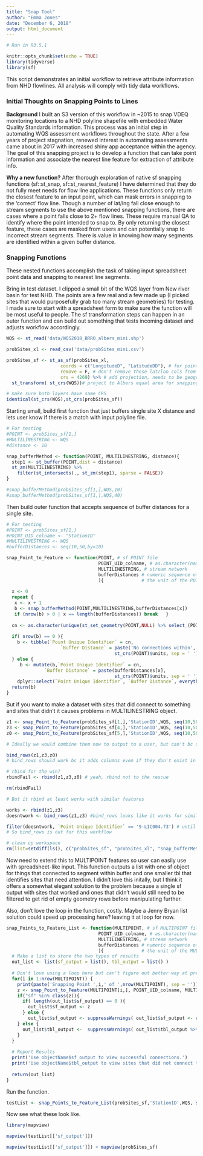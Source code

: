 ```yaml
---
title: "Snap Tool"
author: "Emma Jones"
date: "December 6, 2018"
output: html_document
---
```


```r

# Run in R3.5.1

knitr::opts_chunk$set(echo = TRUE)
library(tidyverse)
library(sf)
```

This script demonstrates an initial workflow to retrieve attribute information from NHD flowlines. All analysis will comply with tidy data workflows. 

### Initial Thoughts on Snapping Points to Lines

**Background** 
I built an S3 version of this workflow in ~2015 to snap VDEQ monitoring locations to a NHD polyline shapefile with embedded Water Quality Standards information. This process was an initial step in automating WQS assessment workflows throughout the state. After a few years of project stagnation, renewed interest in automating assessments came about in 2017 with increased shiny app acceptance within the agency. The goal of this snapping project is to develop a function that can take point information and associate the nearest line feature for extraction of attribute info. 

**Why a new function?** 
After thorough exploration of native sf snapping functions (sf::st_snap, sf::st_nearest_feature) I have determined that they do not fully meet needs for flow line applications. These functions only return the closest feature to an input point, which can mask errors in snapping to the 'correct' flow line. Though a number of lat/lng fall close enough to stream segments to use the above mentioned snapping functions, there are cases where a point falls close to 2+ flow lines. These require manual QA to identify where the point intended to snap to. By only returning the closest feature, these cases are masked from users and can potentially snap to incorrect stream segments. There is value in knowing how many segments are identified within a given buffer distance.

### Snapping Functions

These nested functions accomplish the task of taking input spreadsheet point data and snapping to nearest line segments.

Bring in test dataset. I clipped a small bit of the WQS layer from New river basin for test NHD. The points are a few real and a few made up (I picked sites that would purposefully grab too many stream geometries) for testing. I made sure to start with a spreadsheet form to make sure the function will be most useful to people. The sf transformation steps can happen in an outer function and can build out something that tests incoming dataset and adjusts workflow accordingly.

```r
WQS <- st_read('data/WQS2018_BRRO_albers_mini.shp')

probSites_xl <- read_csv('data/probSites_mini.csv')

probSites_sf <- st_as_sf(probSites_xl, 
                    coords = c("LongitudeD", "LatitudeDD"), # for point data
                    remove = F, # don't remove these lat/lon cols from df
                    crs = 4269) %>% # add projection, needs to be geographic for now bc entering lat/lng, 
  st_transform( st_crs(WQS))# project to Albers equal area for snapping

# make sure both layers have same CRS
identical(st_crs(WQS),st_crs(probSites_sf))
```


Starting small, build first function that just buffers single site X distance and lets user know if there is a match with input polyline file. 


```r
# For testing
#POINT <- probSites_sf[1,]
#MULTILINESTRING <- WQS
#distance <- 10

snap_bufferMethod <- function(POINT, MULTILINESTRING, distance){
  step1 <- st_buffer(POINT,dist = distance)
  st_zm(MULTILINESTRING) %>% 
    filter(st_intersects(., st_zm(step1), sparse = FALSE))
}

#snap_bufferMethod(probSites_sf[1,],WQS,10)
#snap_bufferMethod(probSites_sf[1,],WQS,40)
```


Then build outer function that accepts sequence of buffer distances for a single site.

```r
# For testing
#POINT <- probSites_sf[1,]
#POINT_UID_colname <- "StationID"
#MULTILINESTRING <- WQS
#bufferDistances <- seq(10,50,by=10)

snap_Point_to_Feature <- function(POINT, # sf POINT file
                                  POINT_UID_colname, # as.character(name of unique identifier in POINT file)
                                  MULTILINESTRING, # stream network
                                  bufferDistances # numeric sequence of distances to run buffer, these will be in
                                  ){              # the unit of the POINT and MULTILINESTRING files
  
  x <- 0
  repeat {
   x <- x + 1
   b <- snap_bufferMethod(POINT,MULTILINESTRING,bufferDistances[x])
   if (nrow(b) > 0 | x == length(bufferDistances)) break   }
  
  cn <- as.character(unique(st_set_geometry(POINT,NULL) %>% select_(POINT_UID_colname)))
  
  if( nrow(b) == 0 ){
    b <- tibble(`Point Unique Identifier` = cn,
                    `Buffer Distance` = paste('No connections within', max(bufferDistances),
                                        st_crs(POINT)$units, sep = ' '))
  } else {
     b <- mutate(b,`Point Unique Identifier` = cn,
              `Buffer Distance` = paste(bufferDistances[x], 
                                        st_crs(POINT)$units, sep = ' ')) %>%
    dplyr::select(`Point Unique Identifier`, `Buffer Distance`, everything())  }
  return(b)
}

``` 
 
 
But if you want to make a dataset with sites that did connect to something and sites that didn't it causes problems in MULTILINESTRING object.

```r
z1 <- snap_Point_to_Feature(probSites_sf[1,],'StationID',WQS, seq(10,50,by=10)) # one connection
z3 <- snap_Point_to_Feature(probSites_sf[4,],'StationID',WQS, seq(10,50,by=10)) # three connections
z0 <- snap_Point_to_Feature(probSites_sf[5,],'StationID',WQS, seq(10,50,by=10)) # no connection

# Ideally we would combine them now to output to a user, but can't bc sf issues with bind_rows

bind_rows(z1,z3,z0)
# bind_rows should work bc it adds columns even if they don't exist in one object, but geometry list is throwing this function off 

# rbind for the win?
rbindFail <- rbind(z1,z3,z0) # yeah, rbind not to the rescue

rm(rbindFail)

# But it rbind at least works with similar features

works <- rbind(z1,z3)
doesntwork <- bind_rows(z1,z3) #bind_rows looks like it works for similar features

filter(doesntwork, `Point Unique Identifier` == '9-LIC004.73') # until you try to do anything with the object
# So bind_rows is out for this workflow

# clean up workspace
rm(list=setdiff(ls(), c("probSites_sf", "probSites_xl", "snap_bufferMethod", "snap_Point_to_Feature", "WQS")))
```


Now need to extend this to MULTIPOINT features so user can easily use with spreadsheet-like input. This function outputs a list with one sf object for things that connected to segment within buffer and one smaller tbl that identifies sites that need attention. I didn't love this initally, but I think it offers a somewhat elegant solution to the problem because a single sf output with sites that worked and ones that didn't would still need to be filtered to get rid of empty geometry rows before manipulating further.

Also, don't love the loop in the function, costly. Maybe a Jenny Bryan list solution could speed up processing here? leaving it at loop for now.


```r

snap_Points_to_Feature_List <- function(MULTIPOINT, # sf MULTIPOINT file
                                  POINT_UID_colname, # as.character(name of unique identifier in POINT file)
                                  MULTILINESTRING, # stream network
                                  bufferDistances # numeric sequence of distances to run buffer, these will be in
                                  ){              # the unit of the MULTIPOINT and MULTILINESTRING files)
  # Make a list to store the two types of results
  out_list <- list(sf_output = list(), tbl_output = list() )
  
  # Don't love using a loop here but can't figure out better way at present
  for(i in 1:nrow(MULTIPOINT)) {
    print(paste('Snapping Point ',i,' of ',nrow(MULTIPOINT), sep = ''))
    z <- snap_Point_to_Feature(MULTIPOINT[i,], POINT_UID_colname, MULTILINESTRING, bufferDistances)
    if("sf" %in% class(z)){
      if( length(out_list$sf_output) == 0 ){
        out_list$sf_output <- z
      } else { 
        out_list$sf_output <- suppressWarnings( out_list$sf_output <- rbind(out_list$sf_output,z) ) }
    } else {
      out_list$tbl_output <-  suppressWarnings( out_list$tbl_output %>% bind_rows(z) )
    }
  }
 
  # Report Results
  print('Use objectName$sf_output to view successful connections.')
  print('Use objectName$tbl_output to view sites that did not connect to any segments within the input buffer distances.')
  
  return(out_list)
}

```

Run the function.

```r
testList <- snap_Points_to_Feature_List(probSites_sf,'StationID',WQS, seq(10,50,by=10))
```

Now see what these look like.

```r
library(mapview)

mapview(testList[['sf_output']])

mapview(testList[['sf_output']]) + mapview(probSites_sf)
```

